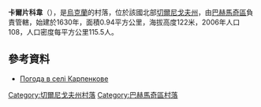 {{coord|51|17|24|N|33|2|15|E|scale:100000|display=title}}

'''卡爾片科韋'''（{{lang-uk|Карпенкове}}），是[[烏克蘭|烏克蘭]]的村落，位於該國北部[[切爾尼戈夫州|切爾尼戈夫州]]，由[[巴赫馬奇區|巴赫馬奇區]]負責管轄，始建於1630年，面積0.94平方公里，海拔高度122米，2006年人口108，人口密度每平方公里115.5人。

==參考資料==
*[http://weather.in.ua/ua/chernigovskaja/10197 Погода в селі Карпенкове]{{Wayback|url=http://weather.in.ua/ua/chernigovskaja/10197 |date=20160305083447 }}

[[Category:切爾尼戈夫州村落|Category:切爾尼戈夫州村落]]
[[Category:巴赫馬奇區村落|Category:巴赫馬奇區村落]]


{{Chernihiv-geo-stub}}